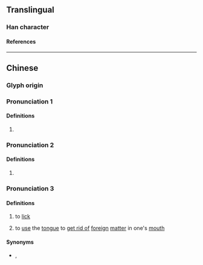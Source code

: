 {{character info/new}}
==Translingual==

===Han character===
{{Han char|rn=30|rad=口|as=07|sn=10|four=|canj=RIAV|ids=⿰口良}}

====References====
{{Han ref|kx=0191.050|dkj=03670|dj=0410.180|hdz=10634.100|uh=54F4}}

----

==Chinese==
{{zh-forms}}

===Glyph origin===
{{Han etym}}

===Pronunciation 1===
{{zh-pron
|m=liàng
|mc=2
|oc=2
|ma=
|cat=v
}}

====Definitions====
{{zh-hanzi}}

# {{zh-hg}} {{zh-only|哴唴|''to [[cry]] until [[hoarse]]''}}

===Pronunciation 2===
{{zh-pron
|m=láng
|mc=1
|oc=1
|ma=
|cat=a
}}

====Definitions====
{{zh-hanzi}}

# {{zh-hg}} {{zh-only|哴吭|''appearance of [[blowing]]''}}

===Pronunciation 3===
{{zh-pron
|mn=zz:nêe
|cat=v
}}

====Definitions====
{{zh-hanzi}}

# {{lb|zh|Zhangzhou|_|Hokkien}} to [[lick]]
# {{lb|zh|Zhangzhou|_|Hokkien}} to [[use]] the [[tongue]] to [[get rid of]] [[foreign]] [[matter]] in one's [[mouth]]

====Synonyms====
* {{sense|to lick}} {{zh-l|舔}}, {{zh-l|舐}}